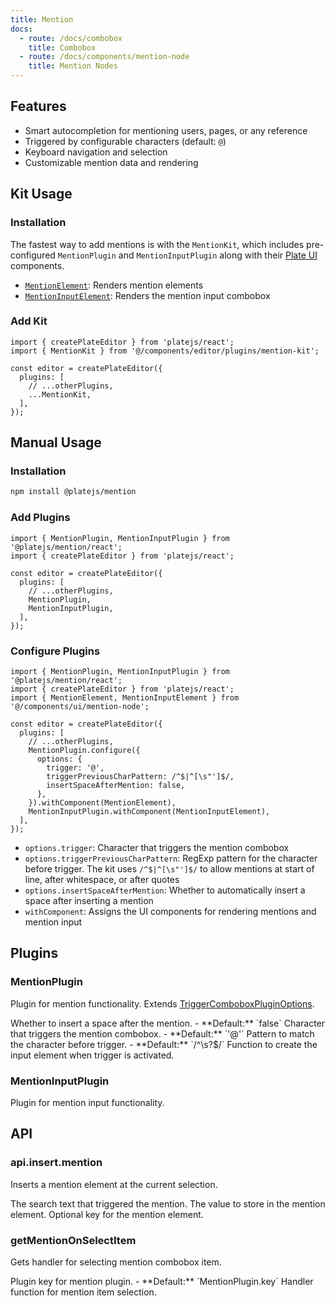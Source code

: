 ```yaml
---
title: Mention
docs:
  - route: /docs/combobox
    title: Combobox
  - route: /docs/components/mention-node
    title: Mention Nodes
---
```


<ComponentPreview name="mention-demo" />

<PackageInfo>

## Features

- Smart autocompletion for mentioning users, pages, or any reference
- Triggered by configurable characters (default: `@`)
- Keyboard navigation and selection
- Customizable mention data and rendering

</PackageInfo>

## Kit Usage

<Steps>

### Installation

The fastest way to add mentions is with the `MentionKit`, which includes pre-configured `MentionPlugin` and `MentionInputPlugin` along with their [Plate UI](/docs/installation/plate-ui) components.

<ComponentSource name="mention-kit" />

- [`MentionElement`](/docs/components/mention-node): Renders mention elements
- [`MentionInputElement`](/docs/components/mention-node): Renders the mention input combobox

### Add Kit

```tsx
import { createPlateEditor } from 'platejs/react';
import { MentionKit } from '@/components/editor/plugins/mention-kit';

const editor = createPlateEditor({
  plugins: [
    // ...otherPlugins,
    ...MentionKit,
  ],
});
```

</Steps>

## Manual Usage

<Steps>

### Installation

```bash
npm install @platejs/mention
```

### Add Plugins

```tsx
import { MentionPlugin, MentionInputPlugin } from '@platejs/mention/react';
import { createPlateEditor } from 'platejs/react';

const editor = createPlateEditor({
  plugins: [
    // ...otherPlugins,
    MentionPlugin,
    MentionInputPlugin,
  ],
});
```

### Configure Plugins

```tsx
import { MentionPlugin, MentionInputPlugin } from '@platejs/mention/react';
import { createPlateEditor } from 'platejs/react';
import { MentionElement, MentionInputElement } from '@/components/ui/mention-node';

const editor = createPlateEditor({
  plugins: [
    // ...otherPlugins,
    MentionPlugin.configure({
      options: {
        trigger: '@',
        triggerPreviousCharPattern: /^$|^[\s"']$/,
        insertSpaceAfterMention: false,
      },
    }).withComponent(MentionElement),
    MentionInputPlugin.withComponent(MentionInputElement),
  ],
});
```

- `options.trigger`: Character that triggers the mention combobox
- `options.triggerPreviousCharPattern`: RegExp pattern for the character before trigger. The kit uses `/^$|^[\s"']$/` to allow mentions at start of line, after whitespace, or after quotes
- `options.insertSpaceAfterMention`: Whether to automatically insert a space after inserting a mention
- `withComponent`: Assigns the UI components for rendering mentions and mention input

</Steps>

## Plugins

### MentionPlugin

Plugin for mention functionality. Extends [TriggerComboboxPluginOptions](/docs/combobox#triggercomboboxpluginoptions).

<API name="MentionPlugin">
<APIOptions>
  <APIItem name="insertSpaceAfterMention" type="boolean" optional>
    Whether to insert a space after the mention.
    - **Default:** `false`
  </APIItem>
  <APIItem name="trigger" type="string" optional>
    Character that triggers the mention combobox.
    - **Default:** `'@'`
  </APIItem>
  <APIItem name="triggerPreviousCharPattern" type="RegExp" optional>
    Pattern to match the character before trigger.
    - **Default:** `/^\s?$/`
  </APIItem>
  <APIItem name="createComboboxInput" type="(trigger: string) => TElement" optional>
    Function to create the input element when trigger is activated.
  </APIItem>
</APIOptions>
</API>

### MentionInputPlugin

Plugin for mention input functionality.

## API

### api.insert.mention

Inserts a mention element at the current selection.

<API name="api.insert.mention">
<APIParameters>
  <APIItem name="options" type="object">
    <APISubList>
      <APISubListItem parent="options" name="search" type="string">
        The search text that triggered the mention.
      </APISubListItem>
      <APISubListItem parent="options" name="value" type="any">
        The value to store in the mention element.
      </APISubListItem>
      <APISubListItem parent="options" name="key" type="any" optional>
        Optional key for the mention element.
      </APISubListItem>
    </APISubList>
  </APIItem>
</APIParameters>
</API>

### getMentionOnSelectItem

Gets handler for selecting mention combobox item.

<API name="getMentionOnSelectItem">
<APIOptions>
  <APIItem name="key" type="string" optional>
    Plugin key for mention plugin.
    - **Default:** `MentionPlugin.key`
  </APIItem>
</APIOptions>

<APIReturns>
  Handler function for mention item selection.
</APIReturns>
</API>

